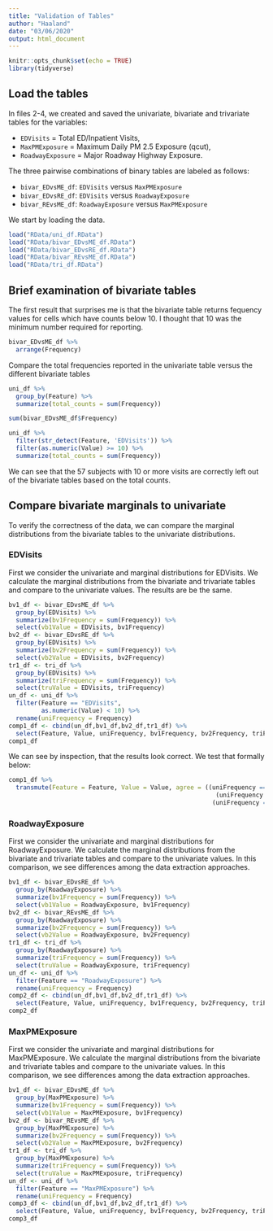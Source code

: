 ```yaml
---
title: "Validation of Tables"
author: "Haaland"
date: "03/06/2020"
output: html_document
---
```


```r
knitr::opts_chunk$set(echo = TRUE)
library(tidyverse)
```


## Load the tables

In files 2-4, we created and saved the univariate, bivariate and trivariate tables for the variables:

* `EDVisits` = Total ED/Inpatient Visits, 
* `MaxPMExposure` = Maximum Daily PM 2.5 Exposure (qcut), 
* `RoadwayExposure` = Major Roadway Highway Exposure.

The three pairwise combinations of binary tables are labeled as follows:

* `bivar_EDvsME_df`: `EDVisits` versus `MaxPMExposure`
* `bivar_EDvsRE_df`: `EDVisits` versus `RoadwayExposure`
* `bivar_REvsME_df`: `RoadwayExposure` versus `MaxPMExposure`

We start by loading the data.

```r
load("RData/uni_df.RData")
load("RData/bivar_EDvsME_df.RData")
load("RData/bivar_EDvsRE_df.RData")
load("RData/bivar_REvsME_df.RData")
load("RData/tri_df.RData")
```



## Brief examination of bivariate tables

The first result that surprises me is that the bivariate table returns fequency values for cells which have counts below 10. I thought that 10 was the minimum number required for reporting.

```r
bivar_EDvsME_df %>%
  arrange(Frequency)
```

Compare the total frequencies reported in the univariate table versus the different bivariate tables

```r
uni_df %>% 
  group_by(Feature) %>%
  summarize(total_counts = sum(Frequency))

```

```r
sum(bivar_EDvsME_df$Frequency)
```
```r
uni_df %>% 
  filter(str_detect(Feature, 'EDVisits')) %>%
  filter(as.numeric(Value) >= 10) %>%
  summarize(total_counts = sum(Frequency))
```

We can see that the 57 subjects with 10 or more visits are correctly left out of the bivariate tables based on the total counts.

## Compare bivariate marginals to univariate

To verify the correctness of the data, we can compare the marginal distributions from the bivariate tables to the univariate distributions.

### EDVisits

First we consider the univariate and marginal distributions for EDVisits. We calculate the marginal distributions from the bivariate and trivariate tables and compare to the univariate values. The results are be the same.

```r
bv1_df <- bivar_EDvsME_df %>%
  group_by(EDVisits) %>%
  summarize(bv1Frequency = sum(Frequency)) %>%
  select(vb1Value = EDVisits, bv1Frequency)
bv2_df <- bivar_EDvsRE_df %>%
  group_by(EDVisits) %>%
  summarize(bv2Frequency = sum(Frequency)) %>%
  select(vb2Value = EDVisits, bv2Frequency)
tr1_df <- tri_df %>%
  group_by(EDVisits) %>%
  summarize(triFrequency = sum(Frequency)) %>%
  select(truValue = EDVisits, triFrequency)
un_df <- uni_df %>%
  filter(Feature == "EDVisits",
         as.numeric(Value) < 10) %>%
  rename(uniFrequency = Frequency)
comp1_df <- cbind(un_df,bv1_df,bv2_df,tr1_df) %>%
  select(Feature, Value, uniFrequency, bv1Frequency, bv2Frequency, triFrequency)
comp1_df
```

We can see by inspection, that the results look correct. We test that formally below:

```r
comp1_df %>%
  transmute(Feature = Feature, Value = Value, agree = ((uniFrequency == bv1Frequency) & 
                                                         (uniFrequency == bv2Frequency) &
                                                        (uniFrequency == triFrequency)))
```

### RoadwayExposure

First we consider the univariate and marginal distributions for RoadwayExposure. We calculate the marginal distributions from the bivariate and trivariate tables and compare to the univariate values. In this comparison, we see differences among the data extraction approaches.

```r
bv1_df <- bivar_EDvsRE_df %>%
  group_by(RoadwayExposure) %>%
  summarize(bv1Frequency = sum(Frequency)) %>%
  select(vb1Value = RoadwayExposure, bv1Frequency)
bv2_df <- bivar_REvsME_df %>%
  group_by(RoadwayExposure) %>%
  summarize(bv2Frequency = sum(Frequency)) %>%
  select(vb2Value = RoadwayExposure, bv2Frequency)
tr1_df <- tri_df %>%
  group_by(RoadwayExposure) %>%
  summarize(triFrequency = sum(Frequency)) %>%
  select(truValue = RoadwayExposure, triFrequency)
un_df <- uni_df %>%
  filter(Feature == "RoadwayExposure") %>%
  rename(uniFrequency = Frequency)
comp2_df <- cbind(un_df,bv1_df,bv2_df,tr1_df) %>%
  select(Feature, Value, uniFrequency, bv1Frequency, bv2Frequency, triFrequency)
comp2_df
```

### MaxPMExposure

First we consider the univariate and marginal distributions for MaxPMExposure. We calculate the marginal distributions from the bivariate and trivariate tables and compare to the univariate values. In this comparison, we see differences among the data extraction approaches.

```r
bv1_df <- bivar_EDvsME_df %>%
  group_by(MaxPMExposure) %>%
  summarize(bv1Frequency = sum(Frequency)) %>%
  select(vb1Value = MaxPMExposure, bv1Frequency)
bv2_df <- bivar_REvsME_df %>%
  group_by(MaxPMExposure) %>%
  summarize(bv2Frequency = sum(Frequency)) %>%
  select(vb2Value = MaxPMExposure, bv2Frequency)
tr1_df <- tri_df %>%
  group_by(MaxPMExposure) %>%
  summarize(triFrequency = sum(Frequency)) %>%
  select(truValue = MaxPMExposure, triFrequency)
un_df <- uni_df %>%
  filter(Feature == "MaxPMExposure") %>%
  rename(uniFrequency = Frequency)
comp3_df <- cbind(un_df,bv1_df,bv2_df,tr1_df) %>%
  select(Feature, Value, uniFrequency, bv1Frequency, bv2Frequency, triFrequency)
comp3_df
```